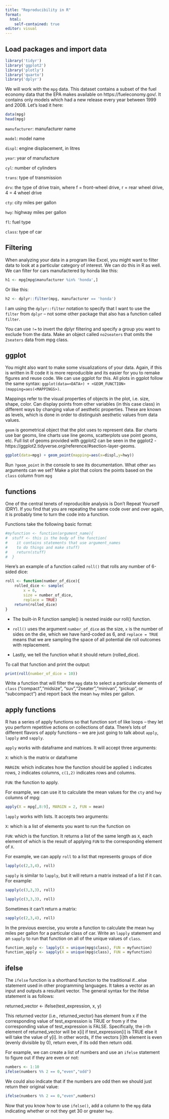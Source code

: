 ```yaml
---
title: "Reproducibility in R"
format: 
  html:
    self-contained: true
editor: visual
---
```


## Load packages and import data

```r
library('tidyr')
library('ggplot2')
library('plotly')
library('quarto')
library('dplyr')

```

We will work with the `mpg` data. This dataset contains a subset of the fuel economy data that the EPA makes available on https://fueleconomy.gov/. It contains only models which had a new release every year between 1999 and 2008. Let's load it here:

```r
data(mpg)
head(mpg)
```

`manufacturer`: manufacturer name

`model`: model name

`displ`: engine displacement, in litres

`year`: year of manufacture

`cyl`: number of cylinders

`trans`: type of transmission

`drv`: the type of drive train, where f = front-wheel drive, r = rear wheel drive, 4 = 4 wheel drive

`cty`: city miles per gallon

`hwy`: highway miles per gallon

`fl`: fuel type

`class`: type of car

## Filtering

When analyzing your data in a program like Excel, you might want to filter data to look at a particular category of interest. We can do this in R as well. We can filter for cars manufactered by honda like this:

```r
h1 <- mpg[mpg$manufacturer %in% 'honda',]
```

Or like this:

```r
h2 <- dplyr::filter(mpg, manufacturer == 'honda')
```

I am using the `dplyr::filter` notation to specify that I want to use the `filter` from `dplyr` -- not some other package that also has a function called `filter`.

::: callout-note
You can use `!=` to invert the dplyr filtering and specify a group you want to exclude from the data. Make an object called `no2seaters` that omits the `2seaters` data from mpg class.
:::

## ggplot

You might also want to make some visualizations of your data. Again, if this is written in R code it is more reproducible and its easier for you to remake figures and reuse code. We can use ggplot for this. All plots in ggplot follow the same syntax: `ggplot(data=<DATA>) + <GEOM_FUNCTION>(mapping=aes(<MAPPINGS>)`.

Mappings refer to the visual properties of objects in the plot, i.e. size, shape, color. Can display points from other variables (in this case class) in different ways by changing value of aesthetic properties. These are known as levels, which is done in order to distinguish aesthetic values from data values.

`geom` is geometrical object that the plot uses to represent data. Bar charts use bar geoms, line charts use line geoms, scatterplots use point geoms, etc. Full list of geoms provided with ggplot2 can be seen in the ggplot2 - https://ggplot2.tidyverse.org/reference/#section-layer-geoms.

```r
ggplot(data=mpg) + geom_point(mapping=aes(x=displ,y=hwy))
```

::: callout-note
Run `?geom_point` in the console to see its documentation. What other `aes` arguments can we set? Make a plot that colors the points based on the `class` column from `mpg`
:::

## functions

One of the central tenets of reproducible analysis is Don't Repeat Yourself (DRY). If you find that you are repeating the same code over and over again, it is probably time to turn the code into a function.

Functions take the following basic format:

```r
#myfunction <- function(argument_name){
#  stuff <- this is the body of the function(
#    it contains statements that use argument_names 
#    to do things and make stuff) 
#    return(stuff) 
#  }
```

Here's an example of a function called `roll()` that rolls any number of 6-sided dice:

```r
roll <- function(number_of_dice){
    rolled_dice <- sample(
        x = 6, 
        size = number_of_dice, 
        replace = TRUE)
    return(rolled_dice)
}
```

-   The built-in R function sample() is nested inside our roll() function.

-   `roll()` uses the argument `number_of_dice` as the size, `x` is the number of sides on the die, which we have hard-coded as 6, and `replace = TRUE` means that we are sampling the space of all potential die roll outcomes with replacement.

-   Lastly, we tell the function what it should return (rolled_dice).

To call that function and print the output:

```r
print(roll(number_of_dice = 10))
```

::: callout-note
Write a function that will filter the `mpg` data to select a particular elements of `class` ("compact","midsize", "suv","2seater","minivan", "pickup", or "subcompact") and report back the mean `hwy` miles per gallon.
:::

## apply functions

R has a series of apply functions so that function sort of like loops -- they let you perform repetitive actions on collections of data. There's lots of different flavors of apply functions -- we are just going to talk about `apply`, `lapply` and `sapply`.

`apply` works with dataframe and matrices. It will accept three arguments:

`X`: which is the matrix or dataframe

`MARGIN`: which indicates how the function should be applied `1` indicates rows, `2` indicates columns, `c(1,2)` indicates rows and columns.

`FUN`: the function to apply.

For example, we can use it to calculate the mean values for the `cty` and `hwy` columns of mpg:

```r
apply(X = mpg[,8:9], MARGIN = 2, FUN = mean)
```

`lapply` works with lists. It accepts two arguments:

`X`: which is a list of elements you want to run the function on

`FUN`: which is the function. It returns a list of the same length as `X`, each element of which is the result of applying `FUN` to the corresponding element of `X`.

For example, we can apply `roll` to a list that represents groups of dice

```r
lapply(c(2,3,4), roll)
```

`sapply` is similar to `lapply`, but it will return a matrix instead of a list if it can. For example:

```r
sapply(c(3,3,3), roll)
```

```r
lapply(c(3,3,3), roll)
```

Sometimes it can't return a matrix:

```r
sapply(c(2,3,4), roll)
```

::: callout-note
In the previous exercise, you wrote a function to calculate the mean `hwy` miles per gallon for a particular class of car. Write an `lapply` statement and an `sapply` to run that function on all of the unique values of `class`.
:::

```r
function_apply <- lapply(X = unique(mpg$class), FUN = myfunction)
function_apply <- sapply(X = unique(mpg$class), FUN = myfunction)
```

## ifelse

The `ifelse` function is a shorthand function to the traditional if...else statement used in other programming languages. It takes a vector as an input and outputs a resultant vector. The general syntax for the ifelse statement is as follows:

returned_vector \<- ifelse(test_expression, x, y)

This returned vector (i.e., returned_vector) has element from x if the corresponding value of test_expression is TRUE or from y if the corresponding value of test_expression is FALSE. Specifically, the i-th element of returned_vector will be x\[i\] if test_expression\[i\] is TRUE else it will take the value of y\[i\]. In other words, if the vectors \[i\]th element is even (evenly divisible by 0), return even, if its odd then return odd.

For example, we can create a list of numbers and use an `ifelse` statement to figure out if they are even or not:

```r

numbers <- 1:10
ifelse(numbers %% 2 == 0,"even","odd")
```

We could also indicate that if the numbers are odd then we should just return their original value:

```r
ifelse(numbers %% 2 == 0,"even",numbers)
```

::: callout-note
Now that you know how to use `ifelse()`, add a column to the `mpg` data indicating whether or not they get 30 or greater `hwy`.
:::
